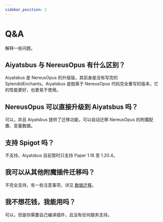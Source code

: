 ```yaml
---
sidebar_position: 2
---
```


# Q&A

解释一些问题。

## Aiyatsbus 与 NereusOpus 有什么区别？

Aiyatsbus 是 NereusOpus 的升级版，其前身是没有写完的 SplendidEnchants。Aiyatsbus 是脱离于 NereusOpus 代码完全重写的版本，它的性能更好，也更易于使用。

## NereusOpus 可以直接升级到 Aiyatsbus 吗？

可以，并且 Aiyatsbus 提供了迁移功能，可以自动迁移 NereusOpus 的附魔配置、变量数据。

## 支持 Spigot 吗？

不支持，Aiyatsbus 目前暂时只支持 Paper 1.16 至 1.20.4。

## 我可以从其他附魔插件迁移吗？

不完全支持，有一些注意事项，详见 [数据迁移](start/migrate)。

## 我不想花钱，我能用吗？

可以，但是你需要自己编译插件，且没有任何服务支持。